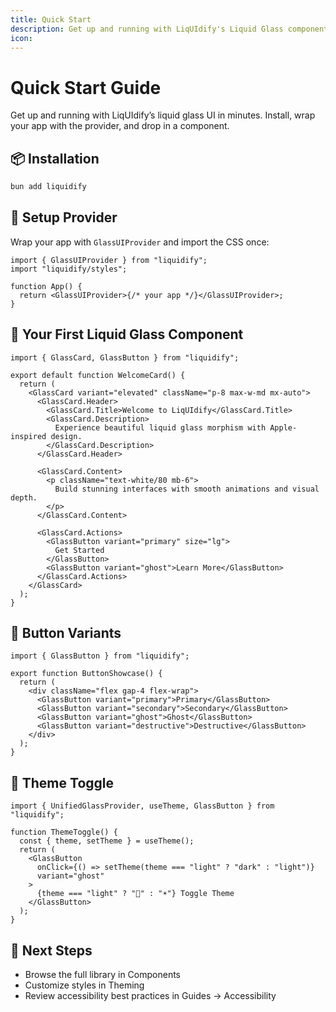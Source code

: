```yaml
---
title: Quick Start
description: Get up and running with LiqUIdify's Liquid Glass components in under 5 minutes.
icon:
---
```


# Quick Start Guide

Get up and running with LiqUIdify’s liquid glass UI in minutes. Install, wrap your app with the provider, and drop in a component.

## 📦 Installation

```bash
bun add liquidify
```

## 🎨 Setup Provider

Wrap your app with `GlassUIProvider` and import the CSS once:

```tsx
import { GlassUIProvider } from "liquidify";
import "liquidify/styles";

function App() {
  return <GlassUIProvider>{/* your app */}</GlassUIProvider>;
}
```

## 🌊 Your First Liquid Glass Component

```tsx
import { GlassCard, GlassButton } from "liquidify";

export default function WelcomeCard() {
  return (
    <GlassCard variant="elevated" className="p-8 max-w-md mx-auto">
      <GlassCard.Header>
        <GlassCard.Title>Welcome to LiqUIdify</GlassCard.Title>
        <GlassCard.Description>
          Experience beautiful liquid glass morphism with Apple-inspired design.
        </GlassCard.Description>
      </GlassCard.Header>

      <GlassCard.Content>
        <p className="text-white/80 mb-6">
          Build stunning interfaces with smooth animations and visual depth.
        </p>
      </GlassCard.Content>

      <GlassCard.Actions>
        <GlassButton variant="primary" size="lg">
          Get Started
        </GlassButton>
        <GlassButton variant="ghost">Learn More</GlassButton>
      </GlassCard.Actions>
    </GlassCard>
  );
}
```

## 🎯 Button Variants

```tsx
import { GlassButton } from "liquidify";

export function ButtonShowcase() {
  return (
    <div className="flex gap-4 flex-wrap">
      <GlassButton variant="primary">Primary</GlassButton>
      <GlassButton variant="secondary">Secondary</GlassButton>
      <GlassButton variant="ghost">Ghost</GlassButton>
      <GlassButton variant="destructive">Destructive</GlassButton>
    </div>
  );
}
```

## 🌙 Theme Toggle

```tsx
import { UnifiedGlassProvider, useTheme, GlassButton } from "liquidify";

function ThemeToggle() {
  const { theme, setTheme } = useTheme();
  return (
    <GlassButton
      onClick={() => setTheme(theme === "light" ? "dark" : "light")}
      variant="ghost"
    >
      {theme === "light" ? "🌙" : "☀️"} Toggle Theme
    </GlassButton>
  );
}
```

## 🚀 Next Steps

- Browse the full library in Components
- Customize styles in Theming
- Review accessibility best practices in Guides → Accessibility
